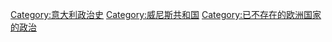 [[Category:意大利政治史|Category:意大利政治史]]
[[Category:威尼斯共和国|Category:威尼斯共和国]]
[[Category:已不存在的欧洲国家的政治|Category:已不存在的欧洲国家的政治]]